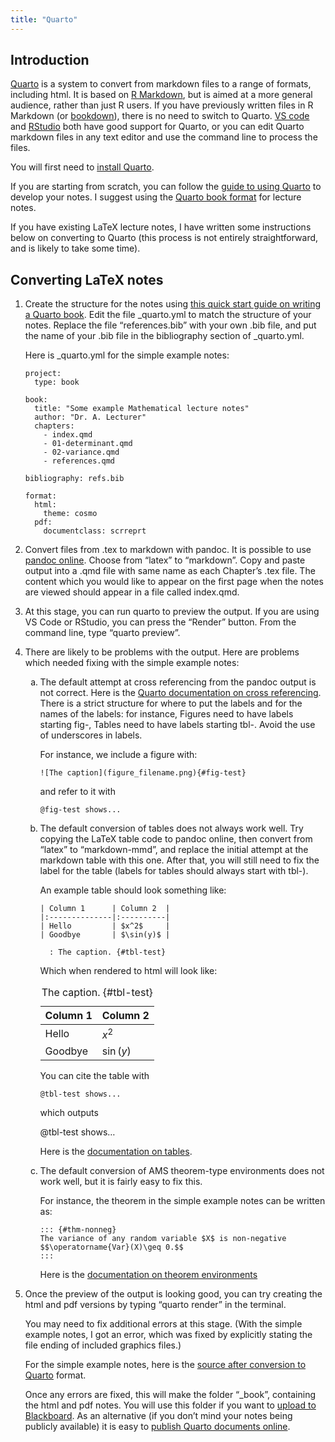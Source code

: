 ```yaml
---
title: "Quarto"
---
```


## Introduction

[Quarto](https://quarto.org/) is a system to convert from markdown
files to a range of formats, including html. It is based on [R
Markdown](https://rmarkdown.rstudio.com/), but is aimed at a more
general audience, rather than just R users. If you have previously
written files in R Markdown (or [bookdown](https://bookdown.org/)),
there is no need to switch to Quarto. [VS
code](https://code.visualstudio.com/) and
[RStudio](https://posit.co/download/rstudio-desktop/) both have good
support for Quarto, or you can edit Quarto markdown files in any text
editor and use the command line to process the files.

You will first need to [install Quarto](https://quarto.org/docs/get-started/).

 If you are starting from scratch, you can follow the [guide
to using Quarto](https://quarto.org/docs/guide/) to develop your
notes. I suggest using the [Quarto book
format](https://quarto.org/docs/books/) for lecture notes.

If you have existing LaTeX lecture notes, I have written some
instructions below on converting to Quarto (this process is not
entirely straightforward, and is likely to take some time).


## Converting LaTeX notes

1. Create the structure for the notes using [this quick start guide on
   writing a Quarto book](https://quarto.org/docs/books/#quick-start).
   Edit the file _quarto.yml to match the structure of your
   notes. Replace the file "references.bib" with your own .bib file,
   and put the name of your .bib file in the bibliography section of
   _quarto.yml. 
   
   Here is _quarto.yml for the simple example notes:
   
   ```
   project:
	 type: book

   book:
	 title: "Some example Mathematical lecture notes"
	 author: "Dr. A. Lecturer"
	 chapters:
	   - index.qmd
	   - 01-determinant.qmd
	   - 02-variance.qmd
	   - references.qmd

   bibliography: refs.bib

   format:
	 html:
	   theme: cosmo
	 pdf:
	   documentclass: scrreprt
			
	```
	
2. Convert files from .tex to markdown with pandoc. It is possible to
   use [pandoc online](https://pandoc.org/try/). Choose from "latex"
   to "markdown". Copy and paste output into a .qmd file with same
   name as each Chapter's .tex file. The content which you would like
   to appear on the first page when the notes are viewed should appear
   in a file called index.qmd.
   
3. At this stage, you can run quarto to preview the output. If you are
   using VS Code or RStudio, you can press the "Render" button. From
   the command line, type "quarto preview".
   
4. There are likely to be problems with the output. Here are
   problems which needed fixing with the simple example notes:

	a) The default attempt at cross referencing from the pandoc output
		is not correct. Here is the [Quarto documentation on cross
		referencing](https://quarto.org/docs/authoring/cross-references.html).
		There is a strict structure for where to put the labels and
		for the names of the labels: for instance, Figures need to
		have labels starting fig-, Tables need to have labels starting
		tbl-. Avoid the use of underscores in labels.
	
		For instance, we include a figure with:
	
		```
		![The caption](figure_filename.png){#fig-test}
		```
		and refer to it with
		
		```
		@fig-test shows...
		```
	
	b) The default conversion of tables does not always work well.
		Try copying the LaTeX table code to pandoc online, then
		convert from "latex" to "markdown-mmd", and replace the
		initial attempt at the markdown table with this one. After
		that, you will still need to fix the label for the table
		(labels for tables should always start with tbl-).
		
		An example table should look something like:
		
		```
		| Column 1      | Column 2  |
		|:--------------|:----------|
		| Hello         | $x^2$     |
		| Goodbye       | $\sin(y)$ |
		
		  : The caption. {#tbl-test}
		```
		
		Which when rendered to html will look like:
		
		| Column 1      | Column 2  |
		|:--------------|:----------|
		| Hello         | $x^2$     |
		| Goodbye       | $\sin(y)$ |
		
		  : The caption. {#tbl-test}
		
		You can cite the table with 
		
		```
		@tbl-test shows...
		```
		which outputs
		
		@tbl-test shows...
		
		Here is the [documentation on tables](https://quarto.org/docs/authoring/tables.html).
	
	c) The default conversion of AMS theorem-type environments does
		not work well, but it is fairly easy to fix this.
	
		For instance, the theorem in the simple example notes can be
		written as:
	
		```
		::: {#thm-nonneg}
		The variance of any random variable $X$ is non-negative
		$$\operatorname{Var}(X)\geq 0.$$
		:::
		```
	
		Here is the 
		[documentation on theorem environments](https://quarto.org/docs/authoring/cross-references.html#theorems-and-proofs)

5. Once the preview of the output is looking good, you can try
   creating the html and pdf versions by typing "quarto render" in the
   terminal. 
   
   You may need to fix additional errors at this stage. (With
   the simple example notes, I got an error, which was fixed by
   explicitly stating the file ending of included graphics files.)
   
   For the simple example notes, here is the [source after conversion
   to Quarto](https://github.com/heogden/simple-quarto) format.
   
   Once any errors are fixed, this will make the folder "_book",
   containing the html and pdf notes. You will use this folder if you
   want to [upload to Blackboard](blackboard.qmd). As an alternative
   (if you don't mind your notes being publicly available) it is easy
   to [publish Quarto documents
   online](https://quarto.org/docs/publishing/).
